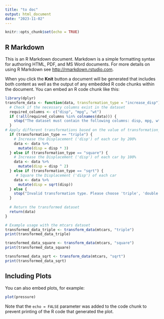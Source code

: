 ```yaml
---
title: "to doc"
output: html_document
date: "2023-11-02"
---
```


```r
knitr::opts_chunk$set(echo = TRUE)
```

## R Markdown

This is an R Markdown document. Markdown is a simple formatting syntax for authoring HTML, PDF, and MS Word documents. For more details on using R Markdown see <http://rmarkdown.rstudio.com>.

When you click the **Knit** button a document will be generated that includes both content as well as the output of any embedded R code chunks within the document. You can embed an R code chunk like this:

```r
library(dplyr)
transform_data <- function(data, transformation_type = "increase_disp") {
  # Check if the necessary columns exist in the dataset
  required_columns <- c("disp", "mpg", "wt")
  if (!all(required_columns %in% colnames(data))) {
    stop("The dataset must contain the following columns: disp, mpg, wt.")
  }
# Apply different transformations based on the value of transformation_type
  if (transformation_type == "triple") {
    # Increase the Displacement ('disp') of each car by 200%
    data <- data %>%
      mutate(disp = disp * 3)
  } else if (transformation_type == "square") {
    # Increase the Displacement ('disp') of each car by 100%
    data <- data %>%
      mutate(disp = disp ^ 2)
  } else if (transformation_type == "sqrt") {
     # Square the Displacement ('disp') of each car
    data <- data %>%
      mutate(disp = sqrt(disp))
  } else {
    stop("Invalid transformation type. Please choose 'triple', 'double', or 'square'.")
  }
  
  # Return the transformed dataset
  return(data)
}

# Example usage with the mtcars dataset
transformed_data_triple <- transform_data(mtcars, "triple")
print(transformed_data_triple)

transformed_data_square <- transform_data(mtcars, "square")
print(transformed_data_square)

transformed_data_sqrt <- transform_data(mtcars, "sqrt")
print(transformed_data_sqrt)
```

## Including Plots

You can also embed plots, for example:

```r
plot(pressure)
```

Note that the `echo = FALSE` parameter was added to the code chunk to prevent printing of the R code that generated the plot.
